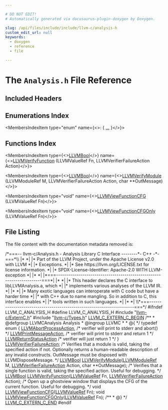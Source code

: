 ```yaml
---

# DO NOT EDIT!
# Automatically generated via docusaurus-plugin-doxygen by Doxygen.

slug: /api/files/include/include/llvm-c/analysis-h
custom_edit_url: null
keywords:
  - doxygen
  - reference
  - file

---
```





# The `Analysis.h` File Reference

<DoxygenPage pluginConfig={pluginConfig}>



## Included Headers

<IncludesList>
<IncludesListItem
  filePath="llvm-c/ExternC.h"
  permalink="/docs/api/files/include/include/llvm-c/externc-h"
  isLocal="true" />
<IncludesListItem
  filePath="llvm-c/Types.h"
  permalink="/docs/api/files/include/include/llvm-c/types-h"
  isLocal="true" />
</IncludesList>

## Enumerations Index

<MembersIndex>

<MembersIndexItem
  type="enum"
  name={<>:  &#123; <a href="/docs/api/groups/llvmcanalysis/#gab29480cbd10b9b49e7a95870369497ee">...</a> &#125;</>}>
</MembersIndexItem>

</MembersIndex>

## Functions Index

<MembersIndex>

<MembersIndexItem
  type={<><a href="/docs/api/groups/llvmcsupporttypes/#ga209de0bceb13179a973c6a45211617bd">LLVMBool</a></>}
  name={<><a href="/docs/api/groups/llvmcanalysis/#gadb658afcbf70a7e5d4d18ba01533bdb3">LLVMVerifyFunction</a> (LLVMValueRef Fn, LLVMVerifierFailureAction Action)</>}>
</MembersIndexItem>

<MembersIndexItem
  type={<><a href="/docs/api/groups/llvmcsupporttypes/#ga209de0bceb13179a973c6a45211617bd">LLVMBool</a></>}
  name={<><a href="/docs/api/groups/llvmcanalysis/#ga5645aec2d95116c0432a676db77b2cb0">LLVMVerifyModule</a> (LLVMModuleRef M, LLVMVerifierFailureAction Action, char &#42;&#42;OutMessage)</>}>
</MembersIndexItem>

<MembersIndexItem
  type="void"
  name={<><a href="/docs/api/groups/llvmcanalysis/#gaa274815dcbf1feb52a7ff95af03f996e">LLVMViewFunctionCFG</a> (LLVMValueRef Fn)</>}>
</MembersIndexItem>

<MembersIndexItem
  type="void"
  name={<><a href="/docs/api/groups/llvmcanalysis/#gabab46b2aaa31f86c0d5a428e1aaacf7c">LLVMViewFunctionCFGOnly</a> (LLVMValueRef Fn)</>}>
</MembersIndexItem>

</MembersIndex>


## File Listing

The file content with the documentation metadata removed is:

<ProgramListing>

<Link id="l00001" /><CodeLine lineNumber="1"><Highlight kind="comment">/&#42;===-- llvm-c/Analysis.h - Analysis Library C Interface --------&#42;- C++ -&#42;-===&#42;\\</Highlight></CodeLine>
<Link id="l00002" /><CodeLine lineNumber="2"><Highlight kind="comment">|&#42;                                                                            &#42;|</Highlight></CodeLine>
<Link id="l00003" /><CodeLine lineNumber="3"><Highlight kind="comment">|&#42; Part of the LLVM Project, under the Apache License v2.0 with LLVM          &#42;|</Highlight></CodeLine>
<Link id="l00004" /><CodeLine lineNumber="4"><Highlight kind="comment">|&#42; Exceptions.                                                                &#42;|</Highlight></CodeLine>
<Link id="l00005" /><CodeLine lineNumber="5"><Highlight kind="comment">|&#42; See https://llvm.org/LICENSE.txt for license information.                  &#42;|</Highlight></CodeLine>
<Link id="l00006" /><CodeLine lineNumber="6"><Highlight kind="comment">|&#42; SPDX-License-Identifier: Apache-2.0 WITH LLVM-exception                    &#42;|</Highlight></CodeLine>
<Link id="l00007" /><CodeLine lineNumber="7"><Highlight kind="comment">|&#42;                                                                            &#42;|</Highlight></CodeLine>
<Link id="l00008" /><CodeLine lineNumber="8"><Highlight kind="comment">|&#42;===----------------------------------------------------------------------===&#42;|</Highlight></CodeLine>
<Link id="l00009" /><CodeLine lineNumber="9"><Highlight kind="comment">|&#42;                                                                            &#42;|</Highlight></CodeLine>
<Link id="l00010" /><CodeLine lineNumber="10"><Highlight kind="comment">|&#42; This header declares the C interface to libLLVMAnalysis.a, which           &#42;|</Highlight></CodeLine>
<Link id="l00011" /><CodeLine lineNumber="11"><Highlight kind="comment">|&#42; implements various analyses of the LLVM IR.                                &#42;|</Highlight></CodeLine>
<Link id="l00012" /><CodeLine lineNumber="12"><Highlight kind="comment">|&#42;                                                                            &#42;|</Highlight></CodeLine>
<Link id="l00013" /><CodeLine lineNumber="13"><Highlight kind="comment">|&#42; Many exotic languages can interoperate with C code but have a harder time  &#42;|</Highlight></CodeLine>
<Link id="l00014" /><CodeLine lineNumber="14"><Highlight kind="comment">|&#42; with C++ due to name mangling. So in addition to C, this interface enables &#42;|</Highlight></CodeLine>
<Link id="l00015" /><CodeLine lineNumber="15"><Highlight kind="comment">|&#42; tools written in such languages.                                           &#42;|</Highlight></CodeLine>
<Link id="l00016" /><CodeLine lineNumber="16"><Highlight kind="comment">|&#42;                                                                            &#42;|</Highlight></CodeLine>
<Link id="l00017" /><CodeLine lineNumber="17"><Highlight kind="comment">\\&#42;===----------------------------------------------------------------------===&#42;/</Highlight><Highlight kind="normal"></Highlight></CodeLine>
<Link id="l00018" /><CodeLine lineNumber="18"><Highlight kind="normal"></Highlight></CodeLine>
<Link id="l00019" /><CodeLine lineNumber="19"><Highlight kind="normal"></Highlight><Highlight kind="preprocessor">#ifndef LLVM&#95;C&#95;ANALYSIS&#95;H</Highlight><Highlight kind="normal"></Highlight></CodeLine>
<Link id="l00020" /><CodeLine lineNumber="20"><Highlight kind="normal"></Highlight><Highlight kind="preprocessor">#define LLVM&#95;C&#95;ANALYSIS&#95;H</Highlight><Highlight kind="normal"></Highlight></CodeLine>
<Link id="l00021" /><CodeLine lineNumber="21"><Highlight kind="normal"></Highlight></CodeLine>
<Link id="l00022" /><CodeLine lineNumber="22"><Highlight kind="normal"></Highlight><Highlight kind="preprocessor">#include &quot;<a href="/docs/api/files/include/include/llvm-c/externc-h">llvm-c/ExternC.h</a>&quot;</Highlight><Highlight kind="normal"></Highlight></CodeLine>
<Link id="l00023" /><CodeLine lineNumber="23"><Highlight kind="normal"></Highlight><Highlight kind="preprocessor">#include &quot;<a href="/docs/api/files/include/include/llvm-c/types-h">llvm-c/Types.h</a>&quot;</Highlight><Highlight kind="normal"></Highlight></CodeLine>
<Link id="l00024" /><CodeLine lineNumber="24"><Highlight kind="normal"></Highlight></CodeLine>
<Link id="l00025" /><CodeLine lineNumber="25"><Highlight kind="normal"><a href="/docs/api/files/include/include/llvm-c/externc-h/#a4789aaabaa5bf3b7a549171b47cc4d4a">LLVM&#95;C&#95;EXTERN&#95;C&#95;BEGIN</a></Highlight></CodeLine>
<Link id="l00026" /><CodeLine lineNumber="26"><Highlight kind="normal"></Highlight><Highlight kind="comment"></Highlight></CodeLine>
<Link id="l00027" /><CodeLine lineNumber="27"><Highlight kind="comment">/&#42;&#42;</Highlight></CodeLine>
<Link id="l00028" /><CodeLine lineNumber="28"><Highlight kind="comment"> &#42; @defgroup LLVMCAnalysis Analysis</Highlight></CodeLine>
<Link id="l00029" /><CodeLine lineNumber="29"><Highlight kind="comment"> &#42; @ingroup LLVMC</Highlight></CodeLine>
<Link id="l00030" /><CodeLine lineNumber="30"><Highlight kind="comment"> &#42;</Highlight></CodeLine>
<Link id="l00031" /><CodeLine lineNumber="31"><Highlight kind="comment"> &#42; @&#123;</Highlight></CodeLine>
<Link id="l00032" /><CodeLine lineNumber="32"><Highlight kind="comment"> &#42;/</Highlight><Highlight kind="normal"></Highlight></CodeLine>
<Link id="l00033" /><CodeLine lineNumber="33"><Highlight kind="normal"></Highlight></CodeLine>
<Link id="l00034" /><CodeLine lineNumber="34" lineLink="/docs/api/groups/llvmcanalysis/#gab29480cbd10b9b49e7a95870369497ee"><Highlight kind="normal"></Highlight><Highlight kind="keyword">typedef</Highlight><Highlight kind="normal"> </Highlight><Highlight kind="keyword">enum</Highlight><Highlight kind="normal"> &#123;</Highlight></CodeLine>
<Link id="l00035" /><CodeLine lineNumber="35" lineLink="/docs/api/groups/llvmcanalysis/#ggab29480cbd10b9b49e7a95870369497eeaf72c1ce149891d859b5cd2224bcd06a5"><Highlight kind="normal">  <a href="/docs/api/groups/llvmcanalysis/#ggab29480cbd10b9b49e7a95870369497eeaf72c1ce149891d859b5cd2224bcd06a5">LLVMAbortProcessAction</a>, </Highlight><Highlight kind="comment">/&#42; verifier will print to stderr and abort() &#42;/</Highlight><Highlight kind="normal"></Highlight></CodeLine>
<Link id="l00036" /><CodeLine lineNumber="36" lineLink="/docs/api/groups/llvmcanalysis/#ggab29480cbd10b9b49e7a95870369497eea6053626cccb6baabe25d7c92221c3ccf"><Highlight kind="normal">  <a href="/docs/api/groups/llvmcanalysis/#ggab29480cbd10b9b49e7a95870369497eea6053626cccb6baabe25d7c92221c3ccf">LLVMPrintMessageAction</a>, </Highlight><Highlight kind="comment">/&#42; verifier will print to stderr and return 1 &#42;/</Highlight><Highlight kind="normal"></Highlight></CodeLine>
<Link id="l00037" /><CodeLine lineNumber="37" lineLink="/docs/api/groups/llvmcanalysis/#ggab29480cbd10b9b49e7a95870369497eeadcc40d3615ed36da91d84a628c7c2758"><Highlight kind="normal">  <a href="/docs/api/groups/llvmcanalysis/#ggab29480cbd10b9b49e7a95870369497eeadcc40d3615ed36da91d84a628c7c2758">LLVMReturnStatusAction</a>  </Highlight><Highlight kind="comment">/&#42; verifier will just return 1 &#42;/</Highlight><Highlight kind="normal"></Highlight></CodeLine>
<Link id="l00038" /><CodeLine lineNumber="38"><Highlight kind="normal">&#125; <a href="/docs/api/groups/llvmcanalysis/#gab29480cbd10b9b49e7a95870369497ee">LLVMVerifierFailureAction</a>;</Highlight></CodeLine>
<Link id="l00039" /><CodeLine lineNumber="39"><Highlight kind="normal"></Highlight></CodeLine>
<Link id="l00040" /><CodeLine lineNumber="40"><Highlight kind="normal"></Highlight></CodeLine>
<Link id="l00041" /><CodeLine lineNumber="41"><Highlight kind="normal"></Highlight><Highlight kind="comment">/&#42; Verifies that a module is valid, taking the specified action if not.</Highlight></CodeLine>
<Link id="l00042" /><CodeLine lineNumber="42"><Highlight kind="comment">   Optionally returns a human-readable description of any invalid constructs.</Highlight></CodeLine>
<Link id="l00043" /><CodeLine lineNumber="43"><Highlight kind="comment">   OutMessage must be disposed with LLVMDisposeMessage. &#42;/</Highlight><Highlight kind="normal"></Highlight></CodeLine>
<Link id="l00044" /><CodeLine lineNumber="44"><Highlight kind="normal"><a href="/docs/api/groups/llvmcsupporttypes/#ga209de0bceb13179a973c6a45211617bd">LLVMBool</a> <a href="/docs/api/groups/llvmcanalysis/#ga5645aec2d95116c0432a676db77b2cb0">LLVMVerifyModule</a>(<a href="/docs/api/groups/llvmcsupporttypes/#gad1d1bb5f901c903a0cf09c5a053c9c56">LLVMModuleRef</a> M, <a href="/docs/api/groups/llvmcanalysis/#gab29480cbd10b9b49e7a95870369497ee">LLVMVerifierFailureAction</a> Action,</Highlight></CodeLine>
<Link id="l00045" /><CodeLine lineNumber="45"><Highlight kind="normal">                          </Highlight><Highlight kind="keywordtype">char</Highlight><Highlight kind="normal"> &#42;&#42;OutMessage);</Highlight></CodeLine>
<Link id="l00046" /><CodeLine lineNumber="46"><Highlight kind="normal"></Highlight></CodeLine>
<Link id="l00047" /><CodeLine lineNumber="47"><Highlight kind="normal"></Highlight><Highlight kind="comment">/&#42; Verifies that a single function is valid, taking the specified action. Useful</Highlight></CodeLine>
<Link id="l00048" /><CodeLine lineNumber="48"><Highlight kind="comment">   for debugging. &#42;/</Highlight><Highlight kind="normal"></Highlight></CodeLine>
<Link id="l00049" /><CodeLine lineNumber="49"><Highlight kind="normal"><a href="/docs/api/groups/llvmcsupporttypes/#ga209de0bceb13179a973c6a45211617bd">LLVMBool</a> <a href="/docs/api/groups/llvmcanalysis/#gadb658afcbf70a7e5d4d18ba01533bdb3">LLVMVerifyFunction</a>(<a href="/docs/api/groups/llvmcsupporttypes/#ga113ce952344691b8304a43a314f8be17">LLVMValueRef</a> Fn, <a href="/docs/api/groups/llvmcanalysis/#gab29480cbd10b9b49e7a95870369497ee">LLVMVerifierFailureAction</a> Action);</Highlight></CodeLine>
<Link id="l00050" /><CodeLine lineNumber="50"><Highlight kind="normal"></Highlight></CodeLine>
<Link id="l00051" /><CodeLine lineNumber="51"><Highlight kind="normal"></Highlight><Highlight kind="comment">/&#42; Open up a ghostview window that displays the CFG of the current function.</Highlight></CodeLine>
<Link id="l00052" /><CodeLine lineNumber="52"><Highlight kind="comment">   Useful for debugging. &#42;/</Highlight><Highlight kind="normal"></Highlight></CodeLine>
<Link id="l00053" /><CodeLine lineNumber="53"><Highlight kind="normal"></Highlight><Highlight kind="keywordtype">void</Highlight><Highlight kind="normal"> <a href="/docs/api/groups/llvmcanalysis/#gaa274815dcbf1feb52a7ff95af03f996e">LLVMViewFunctionCFG</a>(<a href="/docs/api/groups/llvmcsupporttypes/#ga113ce952344691b8304a43a314f8be17">LLVMValueRef</a> Fn);</Highlight></CodeLine>
<Link id="l00054" /><CodeLine lineNumber="54"><Highlight kind="normal"></Highlight><Highlight kind="keywordtype">void</Highlight><Highlight kind="normal"> <a href="/docs/api/groups/llvmcanalysis/#gabab46b2aaa31f86c0d5a428e1aaacf7c">LLVMViewFunctionCFGOnly</a>(<a href="/docs/api/groups/llvmcsupporttypes/#ga113ce952344691b8304a43a314f8be17">LLVMValueRef</a> Fn);</Highlight></CodeLine>
<Link id="l00055" /><CodeLine lineNumber="55"><Highlight kind="normal"></Highlight><Highlight kind="comment"></Highlight></CodeLine>
<Link id="l00056" /><CodeLine lineNumber="56"><Highlight kind="comment">/&#42;&#42;</Highlight></CodeLine>
<Link id="l00057" /><CodeLine lineNumber="57"><Highlight kind="comment"> &#42; @&#125;</Highlight></CodeLine>
<Link id="l00058" /><CodeLine lineNumber="58"><Highlight kind="comment"> &#42;/</Highlight><Highlight kind="normal"></Highlight></CodeLine>
<Link id="l00059" /><CodeLine lineNumber="59"><Highlight kind="normal"></Highlight></CodeLine>
<Link id="l00060" /><CodeLine lineNumber="60"><Highlight kind="normal"><a href="/docs/api/files/include/include/llvm-c/externc-h/#ae016a3733553fe3990c8dfcec10d9d3a">LLVM&#95;C&#95;EXTERN&#95;C&#95;END</a></Highlight></CodeLine>
<Link id="l00061" /><CodeLine lineNumber="61"><Highlight kind="normal"></Highlight></CodeLine>
<Link id="l00062" /><CodeLine lineNumber="62"><Highlight kind="normal"></Highlight><Highlight kind="preprocessor">#endif</Highlight></CodeLine>

</ProgramListing>

</DoxygenPage>
